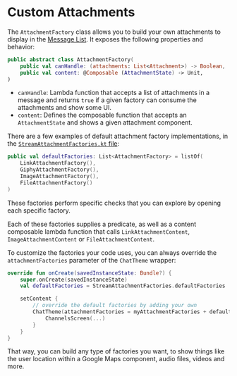 # Custom Attachments

The `AttachmentFactory` class allows you to build your own attachments to display in the [Message List](../04-message-components/03-message-list.mdx). It exposes the following properties and behavior:

```kotlin
public abstract class AttachmentFactory(
    public val canHandle: (attachments: List<Attachment>) -> Boolean,
    public val content: @Composable (AttachmentState) -> Unit,
)
```

* `canHandle`: Lambda function that accepts a list of attachments in a message and returns `true` if a given factory can consume the attachments and show some UI.
* `content`: Defines the composable function that accepts an `AttachmentState` and shows a given attachment component.

There are a few examples of default attachment factory implementations, in the [`StreamAttachmentFactories.kt` file](https://github.com/GetStream/stream-chat-android/blob/main/stream-chat-android-compose/src/main/java/io/getstream/chat/android/compose/ui/theme/StreamAttachmentFactories.kt):

```kotlin
public val defaultFactories: List<AttachmentFactory> = listOf(
    LinkAttachmentFactory(),
    GiphyAttachmentFactory(),
    ImageAttachmentFactory(),
    FileAttachmentFactory()
)
```

These factories perform specific checks that you can explore by opening each specific factory.

Each of these factories supplies a predicate, as well as a content composable lambda function that calls `LinkAttachmentContent`, `ImageAttachmentContent` or `FileAttachmentContent`.

To customize the factories your code uses, you can always override the `attachmentFactories` parameter of the `ChatTheme` wrapper:

```kotlin
override fun onCreate(savedInstanceState: Bundle?) {
    super.onCreate(savedInstanceState)
    val defaultFactories = StreamAttachmentFactories.defaultFactories

    setContent {
        // override the default factories by adding your own
        ChatTheme(attachmentFactories = myAttachmentFactories + defaultFactories) {
            ChannelsScreen(...)
        }
    }
}
```

That way, you can build any type of factories you want, to show things like the user location within a Google Maps component, audio files, videos and more.
